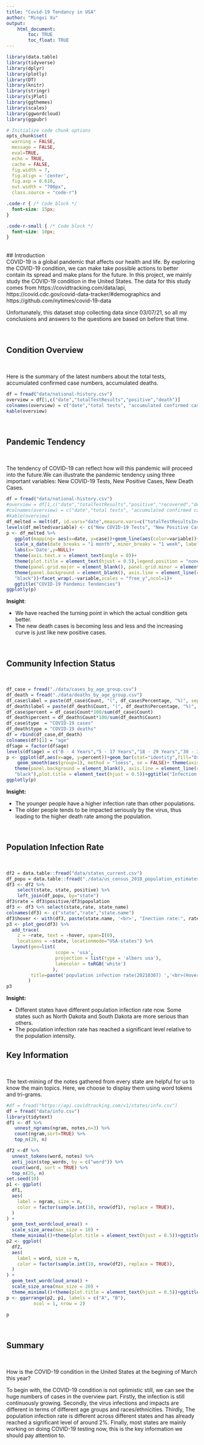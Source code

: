 ```yaml
---
title: "Covid-19 Tendancy in USA"
author: "Mingxi Xu"
output: 
    html_document:
        toc: TRUE
        toc_float: TRUE
--- 
```



```r

library(data.table)
library(tidyverse)
library(dplyr)
library(plotly)
library(DT)
library(knitr)
library(stringr)
library(sjPlot)
library(ggthemes)
library(scales)
library(ggwordcloud)
library(ggpubr)

# Initialize code chunk options
opts_chunk$set(
  warning = FALSE,
  message = FALSE,
  eval=TRUE,
  echo = TRUE,
  cache = FALSE,
  fig.width = 7, 
  fig.align = 'center',
  fig.asp = 0.618,
  out.width = "700px",
  class.source = "code-r")
```

```css
.code-r { /* Code block */
  font-size: 15px;
}

.code-r-small { /* Code block */
  font-size: 10px;
}
```

<br>
## Introduction 
<br> 
COVID-19 is a global pandemic that affects our health and life. By exploring the COVID-19 condition, we can make take possible actions to better contain its spread and make plans for the future. In this project, we mainly study the COVID-19 condition in the United States. The data for this study comes from https://covidtracking.com/data/api, https://covid.cdc.gov/covid-data-tracker/#demographics and https://github.com/nytimes/covid-19-data

Unfortunately, this dataset stop collecting data since 03/07/21, so all my conclusions and answers to the questions are based on before that time.

<br>

## Condition Overview

<br>

Here is the summary of the latest numbers about the total tests, accumulated confirmed case numbers, accumulated deaths. 

```r
df = fread("data/national-history.csv")
overview = df[1,c("date","totalTestResults","positive","death")]
colnames(overview) = c("date","total tests", "accumulated confirmed case numbers", "accumulated deaths")
kable(overview)
```

<br>

## Pandemic Tendency

<br>

The tendency of COVID-19 can reflect how will this pandemic will proceed into the future.We can illustrate the pandemic tendency using three important variables: New COVID-19 Tests, New Positive Cases, New Death Cases. 

```r
df = fread("data/national-history.csv")
#overview = df[1,c("date","totalTestResults","positive","recovered","death")]
#colnames(overview) = c("date","total tests", "accumulated confirmed case numbers", "accumulated recoveries", "accumulated deaths")
#kable(overview)
df_melted = melt(df, id.vars="date",measure.vars=c("totalTestResultsIncrease","positiveIncrease","deathIncrease"), value.name="case")
levels(df_melted$variable) <- c("New COVID-19 Tests", "New Positive Cases", "New Death Cases")
p <- df_melted %>%
   ggplot(mapping= aes(x=date, y=case))+geom_line(aes(color=variable))+geom_area(alpha=0.5,aes(fill=variable))+
   scale_x_date(date_breaks = "1 month", minor_breaks = "1 week", labels = date_format("%b-%d"))+
   labs(x='Date',y=NULL)+
   theme(axis.text.x = element_text(angle = 0))+
   theme(plot.title = element_text(hjust = 0.5),legend.position = "none")+
   theme(panel.grid.major = element_blank(), panel.grid.minor = element_blank())+
   theme(panel.background = element_blank(), axis.line = element_line(colour =    
   "black"))+facet_wrap(.~variable,scales = "free_y",ncol=1)+
   ggtitle("COVID-19 Pandemic Tendencies")
ggplotly(p)
```
**Insight**:

- We have reached the turning point in which the actual condition gets better. 
- The new death cases is becoming less and less and the increasing curve is just like new positive cases.

<br>

## Community Infection Status

<br>

```r
df_case = fread("./data/cases_by_age_group.csv")
df_death = fread("./data/deaths_by_age_group.csv")
df_case$label = paste(df_case$Count, "(", df_case$Percentage, "%)", sep="")
df_death$label = paste(df_death$Count, "(", df_death$Percentage, "%)", sep="")
df_case$percent = df_case$Count*100/sum(df_case$Count)
df_death$percent = df_death$Count*100/sum(df_death$Count)
df_case$type  = "COVID-19 cases"
df_death$type = "COVID-19 deaths"
df = rbind(df_case,df_death)
colnames(df)[1] = "age"
df$age = factor(df$age)
levels(df$age) = c("0 - 4 Years","5 - 17 Years","18 - 29 Years","30 - 39 Years", "40 - 49 Years","50 - 64 Years","65 - 74 Years","75 - 84 Years","85+ Years")
p <- ggplot(df,aes(x=age, y=percent))+geom_bar(stat="identity",fill="Orange")+
    geom_smooth(aes(group=1), method = "loess", se = FALSE)+ theme(axis.text.x = element_text(angle =    45,vjust=15))+labs(x=NULL)+facet_wrap(.~type)+
   theme(panel.background = element_blank(), axis.line = element_line(colour =    
   "black"),plot.title = element_text(hjust = 0.5))+ggtitle("Infection status of different age groups")
ggplotly(p)
```
**Insight:**

- The younger people have a higher infection rate than other populations. 
- The older people tends to be impacted seriously by the virus, thus leading to the higher death rate among the population.

<br>

## Population Infection Rate

<br>

```r
df2 = data.table::fread("data/states_current.csv")
df_popu = data.table::fread("./data/us_census_2018_population_estimates_states.csv")
df3 <- df2 %>%
    select(state, state, positive) %>%
    left_join(df_popu, by="state")
df3$rate = df3$positive/df3$population
df3 <- df3 %>% select(state,rate, state_name)
colnames(df3) <- c("state","rate","state.name")
df3$hover <- with(df3, paste(state.name, '<br>', "Inection rate:", rate))
p3 <- plot_geo(df3) %>%
  add_trace(
    z = ~rate, text = ~hover, span=I(0),
    locations = ~state, locationmode="USA-states") %>%
  layout(geo=list(
                  scope = 'usa',
                  projection = list(type = 'albers usa'),
                  lakecolor = toRGB('white')
                 ),
         title=paste('population infection rate(20210307) ','<br>(Hover for value)')
        )
p3
```
**Insight:**

- Different states have different population infection rate now. Some states such as North Dakota and South Dakota are more serious than others. 
- The population infection rate has reached a significant level relative to the population intensity.
<br>

## Key Information

<br>

The text-mining of the notes gathered from every state are helpful for us to know the main topics. Here, we choose to display them using word tokens and tri-grams.

```r
#df = fread("https://api.covidtracking.com/v1/states/info.csv")
df = fread("data/info.csv")
library(tidytext)
df1 <- df %>%
   unnest_ngrams(ngram, notes,n=3) %>%
   count(ngram,sort=TRUE) %>%
   top_n(20, n)

df2 <-df %>%
  unnest_tokens(word, notes) %>%
  anti_join(stop_words, by = c("word")) %>%
  count(word, sort = TRUE) %>%
  top_n(25, n)
set.seed(10)
p1 <- ggplot(
  df1,
  aes(
    label = ngram, size = n,
    color = factor(sample.int(10, nrow(df1), replace = TRUE)),
  )
) +
  geom_text_wordcloud_area() +
  scale_size_area(max_size = 10) +
  theme_minimal()+theme(plot.title = element_text(hjust = 0.5))+ggtitle("tri-gram word cloud")
p2 <- ggplot(
  df2,
  aes(
    label = word, size = n,
    color = factor(sample.int(10, nrow(df2), replace = TRUE)),
  )
) +
  geom_text_wordcloud_area() +
  scale_size_area(max_size = 20) +
  theme_minimal()+theme(plot.title = element_text(hjust = 0.5))+ggtitle("token-level word cloud")
p <- ggarrange(p2, p1, labels = c("A", "B"),
          ncol = 1, nrow = 2)

p
```
<br>

## Summary

<br>

How is the COVID-19 condition in the United States at the begining of March this year?

To begin with, the COVID-19 condition is not optimistic still, we can see the huge numbers of cases in the overview part.  Firstly, the infection is still continuously growing. Secondly, the virus infections and impacts are different in terms of different age groups and races/ethnicities. Thirdly, The population infection rate is different across different states and has already reached a significant level of around 2%. Finally, most states are mainly working on doing COVID-19 testing now, this is the key information we should pay attention to.

<br>
<br>

